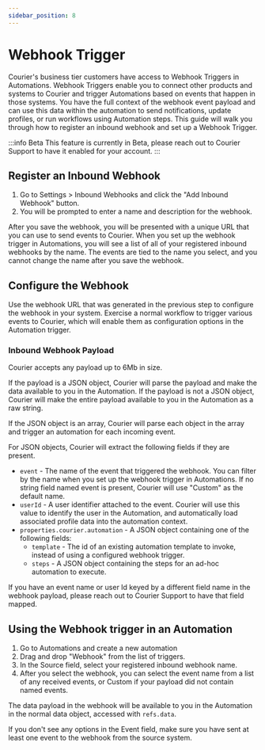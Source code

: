 ```yaml
---
sidebar_position: 8
---
```


# Webhook Trigger

Courier's business tier customers have access to Webhook Triggers in Automations. Webhook Triggers enable you to connect other products and systems to Courier and trigger Automations based on events that happen in those systems. You have the full context of the webhook event payload and can use this data within the automation to send notifications, update profiles, or run workflows using Automation steps. This guide will walk you through how to register an inbound webhook and set up a Webhook Trigger.


:::info Beta
This feature is currently in Beta, please reach out to Courier Support to have it enabled for your account.
:::

## Register an Inbound Webhook

1. Go to Settings > Inbound Webhooks and click the "Add Inbound Webhook" button. 
2. You will be prompted to enter a name and description for the webhook. 

After you save the webhook, you will be presented with a unique URL that you can use to send events to Courier. When you set up the webhook trigger in Automations, you will see a list of all of your registered inbound webhooks by the name. The events are tied to the name you select, and you cannot change the name after you save the webhook.

## Configure the Webhook

Use the webhook URL that was generated in the previous step to configure the webhook in your system. Exercise a normal workflow to trigger various events to Courier, which will enable them as configuration options in the Automation trigger.

### Inbound Webhook Payload

Courier accepts any payload up to 6Mb in size.

If the payload is a JSON object, Courier will parse the payload and make the data available to you in the Automation. If the payload is not a JSON object, Courier will make the entire payload available to you in the Automation as a raw string.

If the JSON object is an array, Courier will parse each object in the array and trigger an automation for each incoming event.

For JSON objects, Courier will extract the following fields if they are present.

* `event` - The name of the event that triggered the webhook. You can filter by the name when you set up the webhook trigger in Automations. If no string field named event is present, Courier will use "Custom" as the default name.
* `userId` - A user identifier attached to the event. Courier will use this value to identify the user in the Automation, and automatically load associated profile data into the automation context.
* `properties.courier.automation` - A JSON object containing one of the following fields:
  * `template` - The id of an existing automation template to invoke, instead of using a configured webhook trigger.
  * `steps` - A JSON object containing the steps for an ad-hoc automation to execute.

If you have an event name or user Id keyed by a different field name in the webhook payload, please reach out to Courier Support to have that field mapped.

## Using the Webhook trigger in an Automation

1. Go to Automations and create a new automation
2. Drag and drop "Webhook" from the list of triggers. 
3. In the Source field, select your registered inbound webhook name.
4. After you select the webhook, you can select the event name from a list of any received events, or Custom if your payload did not contain named events. 

The data payload in the webhook will be available to you in the Automation in the normal data object, accessed with `refs.data`.

If you don't see any options in the Event field, make sure you have sent at least one event to the webhook from the source system.